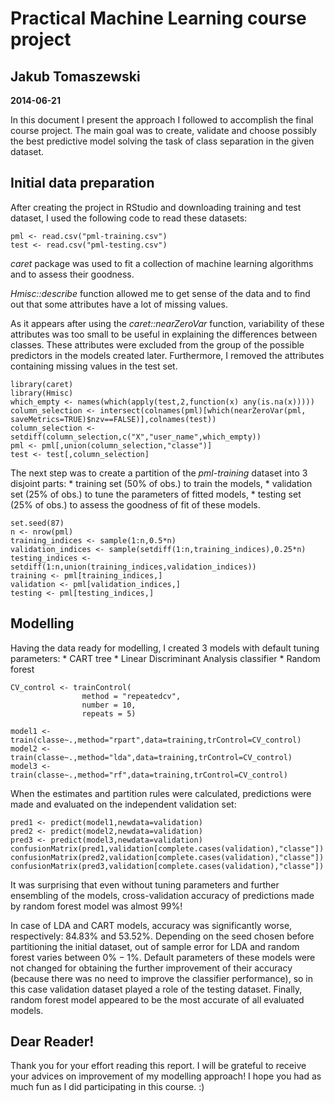 Practical Machine Learning course project
========================================================
Jakub Tomaszewski
--------------------------------------------------------
**2014-06-21**

In this document I present the approach I followed to accomplish the final course project. The main goal was to create, validate and choose possibly the best predictive model solving the task of class separation in the given dataset.

## Initial data preparation

After creating the project in RStudio and downloading training and test dataset, I used the following code to read these datasets:

```
pml <- read.csv("pml-training.csv")
test <- read.csv("pml-testing.csv")
```

*caret* package was used to fit a collection of machine learning algorithms and to assess their goodness.

*Hmisc::describe* function allowed me to get sense of the data and to find out that some attributes have a lot of missing values.

As it appears after using the *caret::nearZeroVar* function, variability of these attributes was too small to be useful in explaining the differences between classes. These attributes were excluded from the group of the possible predictors in the models created later. Furthermore, I removed the attributes containing missing values in the test set.

```
library(caret)
library(Hmisc)
which_empty <- names(which(apply(test,2,function(x) any(is.na(x)))))
column_selection <- intersect(colnames(pml)[which(nearZeroVar(pml, saveMetrics=TRUE)$nzv==FALSE)],colnames(test))
column_selection <- setdiff(column_selection,c("X","user_name",which_empty))
pml <- pml[,union(column_selection,"classe")]
test <- test[,column_selection]
```

The next step was to create a partition of the *pml-training* dataset into 3 disjoint parts:
* training set (50% of obs.) to train the models,
* validation set (25% of obs.) to tune the parameters of fitted models,
* testing set (25% of obs.) to assess the goodness of fit of these models.

```
set.seed(87)
n <- nrow(pml)
training_indices <- sample(1:n,0.5*n)
validation_indices <- sample(setdiff(1:n,training_indices),0.25*n)
testing_indices <- setdiff(1:n,union(training_indices,validation_indices))
training <- pml[training_indices,]
validation <- pml[validation_indices,]
testing <- pml[testing_indices,]
```

## Modelling

Having the data ready for modelling, I created 3 models with default tuning parameters:
* CART tree
* Linear Discriminant Analysis classifier
* Random forest

```
CV_control <- trainControl(
                method = "repeatedcv",
                number = 10,
                repeats = 5)

model1 <- train(classe~.,method="rpart",data=training,trControl=CV_control)
model2 <- train(classe~.,method="lda",data=training,trControl=CV_control)
model3 <- train(classe~.,method="rf",data=training,trControl=CV_control)
```

When the estimates and partition rules were calculated, predictions were made and evaluated on the independent validation set:

```
pred1 <- predict(model1,newdata=validation)
pred2 <- predict(model2,newdata=validation)
pred3 <- predict(model3,newdata=validation)
confusionMatrix(pred1,validation[complete.cases(validation),"classe"])
confusionMatrix(pred2,validation[complete.cases(validation),"classe"])
confusionMatrix(pred3,validation[complete.cases(validation),"classe"])
```

It was surprising that even without tuning parameters and further ensembling of the models, cross-validation accuracy of predictions made by random forest model was almost $99\%$! 

In case of LDA and CART models, accuracy was significantly worse, respectively: $84.83\%$ and $53.52\%$. Depending on the seed chosen before partitioning the initial dataset, out of sample error for LDA and random forest varies between $0\%-1\%$. Default parameters of these models were not changed for obtaining the further improvement of their accuracy (because there was no need to improve the classifier performance), so in this case validation dataset played a role of the testing dataset. Finally, random forest model appeared to be the most accurate of all evaluated models.

Dear Reader!
--------------------------------------------------------
Thank you for your effort reading this report. I will be grateful to receive your advices on improvement of my modelling approach! I hope you had as much fun as I did participating in this course. :)

